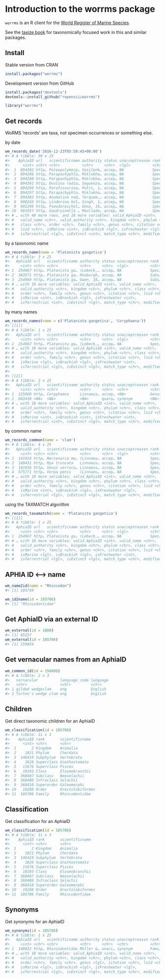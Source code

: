 <!--
%\VignetteEngine{knitr::knitr}
%\VignetteIndexEntry{Introduction to the worrms package}
%\VignetteEncoding{UTF-8}
-->



Introduction to the worrms package
==================================

`worrms` is an R client for the [World Register of Marine Species](http://www.marinespecies.org/).

See the [taxize book](https://ropensci.github.io/taxize-book/) for taxonomically focused work
in this and similar packages.

## Install

Stable version from CRAN


```r
install.packages("worrms")
```

Development version from GitHub


```r
install.packages("devtools")
devtools::install_github("ropensci/worrms")
```


```r
library("worrms")
```

## Get records

WoRMS 'records' are taxa, not specimen occurrences or something else.

by date


```r
wm_records_date('2016-12-23T05:59:45+00:00')
#> # A tibble: 50 x 25
#>    AphiaID url   scientificname authority status unacceptreason rank 
#>      <int> <chr> <chr>          <chr>     <chr>  <lgl>          <chr>
#>  1  894302 http… Paleopolymorp… Vasilenk… accep… NA             Spec…
#>  2  894296 http… Parapachyphlo… Miklukho… accep… NA             Spec…
#>  3  894298 http… Parapachyphlo… Miklukho… accep… NA             Spec…
#>  4  894301 http… Ovulina radia… Seguenza… accep… NA             Spec…
#>  5  894299 http… Parafissurina… Petri, 1… accep… NA             Spec…
#>  6  894297 http… Parapachyphlo… Miklukho… accep… NA             Spec…
#>  7  894303 http… Anomalina nod… Terquem,… accep… NA             Spec…
#>  8  908243 http… Linderina kol… Singh, 1… accep… NA             Spec…
#>  9  901296 http… Pseudoreichel… Ueno, 19… accep… NA             Spec…
#> 10  901957 http… Gaudryinella … Moullade… accep… NA             Spec…
#> # … with 40 more rows, and 18 more variables: valid_AphiaID <int>,
#> #   valid_name <chr>, valid_authority <chr>, kingdom <chr>, phylum <chr>,
#> #   class <chr>, order <chr>, family <chr>, genus <chr>, citation <chr>,
#> #   lsid <chr>, isMarine <int>, isBrackish <lgl>, isFreshwater <lgl>,
#> #   isTerrestrial <lgl>, isExtinct <int>, match_type <chr>, modified <chr>
```

by a taxonomic name


```r
wm_records_name(name = 'Platanista gangetica')
#> # A tibble: 3 x 25
#>   AphiaID url   scientificname authority status unacceptreason rank 
#>     <int> <chr> <chr>          <chr>     <chr>  <lgl>          <chr>
#> 1  254967 http… Platanista ga… (Lebeck,… accep… NA             Spec…
#> 2  383571 http… Platanista ga… Roxburgh… accep… NA             Subs…
#> 3  254969 http… Platanista ga… Owen, 18… accep… NA             Subs…
#> # … with 18 more variables: valid_AphiaID <int>, valid_name <chr>,
#> #   valid_authority <chr>, kingdom <chr>, phylum <chr>, class <chr>,
#> #   order <chr>, family <chr>, genus <chr>, citation <chr>, lsid <chr>,
#> #   isMarine <int>, isBrackish <lgl>, isFreshwater <int>,
#> #   isTerrestrial <int>, isExtinct <lgl>, match_type <chr>, modified <chr>
```

by many names


```r
wm_records_names(name = c('Platanista gangetica', 'Coryphaena'))
#> [[1]]
#> # A tibble: 1 x 25
#>   AphiaID url   scientificname authority status unacceptreason rank 
#>     <int> <chr> <chr>          <chr>     <chr>  <lgl>          <chr>
#> 1  254967 http… Platanista ga… (Lebeck,… accep… NA             Spec…
#> # … with 18 more variables: valid_AphiaID <int>, valid_name <chr>,
#> #   valid_authority <chr>, kingdom <chr>, phylum <chr>, class <chr>,
#> #   order <chr>, family <chr>, genus <chr>, citation <chr>, lsid <chr>,
#> #   isMarine <lgl>, isBrackish <lgl>, isFreshwater <int>,
#> #   isTerrestrial <lgl>, isExtinct <lgl>, match_type <chr>, modified <chr>
#> 
#> [[2]]
#> # A tibble: 2 x 25
#>   AphiaID url   scientificname authority status unacceptreason rank 
#>     <int> <chr> <chr>          <chr>     <chr>  <chr>          <chr>
#> 1  125960 http… Coryphaena     Linnaeus… accep… <NA>           Genus
#> 2  843430 <NA>  <NA>           <NA>      quara… synonym        <NA> 
#> # … with 18 more variables: valid_AphiaID <int>, valid_name <chr>,
#> #   valid_authority <chr>, kingdom <chr>, phylum <chr>, class <chr>,
#> #   order <chr>, family <chr>, genus <chr>, citation <chr>, lsid <chr>,
#> #   isMarine <int>, isBrackish <int>, isFreshwater <int>,
#> #   isTerrestrial <int>, isExtinct <lgl>, match_type <chr>, modified <chr>
```

by common name


```r
wm_records_common(name = 'clam')
#> # A tibble: 4 x 25
#>   AphiaID url   scientificname authority status unacceptreason rank 
#>     <int> <chr> <chr>          <chr>     <chr>  <lgl>          <chr>
#> 1  141919 http… Mercenaria me… (Linnaeu… accep… NA             Spec…
#> 2  140431 http… Mya truncata   Linnaeus… accep… NA             Spec…
#> 3  141936 http… Venus verruco… Linnaeus… accep… NA             Spec…
#> 4  575771 http… Verpa penis    (Linnaeu… accep… NA             Spec…
#> # … with 18 more variables: valid_AphiaID <int>, valid_name <chr>,
#> #   valid_authority <chr>, kingdom <chr>, phylum <chr>, class <chr>,
#> #   order <chr>, family <chr>, genus <chr>, citation <chr>, lsid <chr>,
#> #   isMarine <int>, isBrackish <lgl>, isFreshwater <lgl>,
#> #   isTerrestrial <lgl>, isExtinct <lgl>, match_type <chr>, modified <chr>
```

using the TAXMATCH algorithm


```r
wm_records_taxamatch(name = 'Platanista gangetica')
#> [[1]]
#> # A tibble: 1 x 25
#>   AphiaID url   scientificname authority status unacceptreason rank 
#>     <int> <chr> <chr>          <chr>     <chr>  <lgl>          <chr>
#> 1  254967 http… Platanista ga… (Lebeck,… accep… NA             Spec…
#> # … with 18 more variables: valid_AphiaID <int>, valid_name <chr>,
#> #   valid_authority <chr>, kingdom <chr>, phylum <chr>, class <chr>,
#> #   order <chr>, family <chr>, genus <chr>, citation <chr>, lsid <chr>,
#> #   isMarine <lgl>, isBrackish <lgl>, isFreshwater <int>,
#> #   isTerrestrial <lgl>, isExtinct <lgl>, match_type <chr>, modified <chr>
```

## APHIA ID <--> name


```r
wm_name2id(name = "Rhincodon")
#> [1] 105749
```


```r
wm_id2name(id = 105706)
#> [1] "Rhincodontidae"
```

## Get AphiaID via an external ID


```r
wm_external(id = 1080)
#> [1] 85257
wm_external(id = 105706)
#> [1] 159854
```

## Get vernacular names from an AphiaID


```r
wm_common_id(id = 156806)
#> # A tibble: 2 x 3
#>   vernacular          language_code language
#>   <chr>               <chr>         <chr>   
#> 1 gilded wedgeclam    eng           English 
#> 2 Turton's wedge clam eng           English
```

## Children

Get direct taxonomic children for an AphiaID


```r
wm_classification(id = 105706)
#> # A tibble: 11 x 3
#>    AphiaID rank       scientificname  
#>      <int> <chr>      <chr>           
#>  1       2 Kingdom    Animalia        
#>  2    1821 Phylum     Chordata        
#>  3  146419 Subphylum  Vertebrata      
#>  4    1828 Superclass Gnathostomata   
#>  5   11676 Superclass Pisces          
#>  6   10193 Class      Elasmobranchii  
#>  7  368407 Subclass   Neoselachii     
#>  8  368408 Infraclass Selachii        
#>  9  368410 Superorder Galeomorphi     
#> 10   10208 Order      Orectolobiformes
#> 11  105706 Family     Rhincodontidae
```

## Classification

Get classification for an AphiaID


```r
wm_classification(id = 105706)
#> # A tibble: 11 x 3
#>    AphiaID rank       scientificname  
#>      <int> <chr>      <chr>           
#>  1       2 Kingdom    Animalia        
#>  2    1821 Phylum     Chordata        
#>  3  146419 Subphylum  Vertebrata      
#>  4    1828 Superclass Gnathostomata   
#>  5   11676 Superclass Pisces          
#>  6   10193 Class      Elasmobranchii  
#>  7  368407 Subclass   Neoselachii     
#>  8  368408 Infraclass Selachii        
#>  9  368410 Superorder Galeomorphi     
#> 10   10208 Order      Orectolobiformes
#> 11  105706 Family     Rhincodontidae
```

## Synonyms

Get synonyms for an AphiaID


```r
wm_synonyms(id = 105706)
#> # A tibble: 1 x 25
#>   AphiaID url   scientificname authority status unacceptreason rank 
#>     <int> <chr> <chr>          <chr>     <chr>  <chr>          <chr>
#> 1  148832 http… Rhiniodontidae Müller &… unacc… synonym        Fami…
#> # … with 18 more variables: valid_AphiaID <int>, valid_name <chr>,
#> #   valid_authority <chr>, kingdom <chr>, phylum <chr>, class <chr>,
#> #   order <chr>, family <chr>, genus <lgl>, citation <chr>, lsid <chr>,
#> #   isMarine <lgl>, isBrackish <lgl>, isFreshwater <lgl>,
#> #   isTerrestrial <lgl>, isExtinct <lgl>, match_type <chr>, modified <chr>
```

